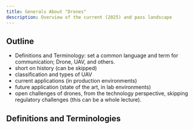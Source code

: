 ```yaml
---
title: Generals About "Drones"
description: Overview of the current (2025) and pass landscape
---
```


## Outline

- Definitions and Terminology: set a common language and term for communication; Drone, UAV, and others.
- short on history (can be skipped)
- classification and types of UAV
- current applications (in production environments)
- future application (state of the art, in lab environments)
- open challenges of drones, from the technology perspective, skipping regulatory challenges (this can be a whole lecture).

## Definitions and Terminologies

